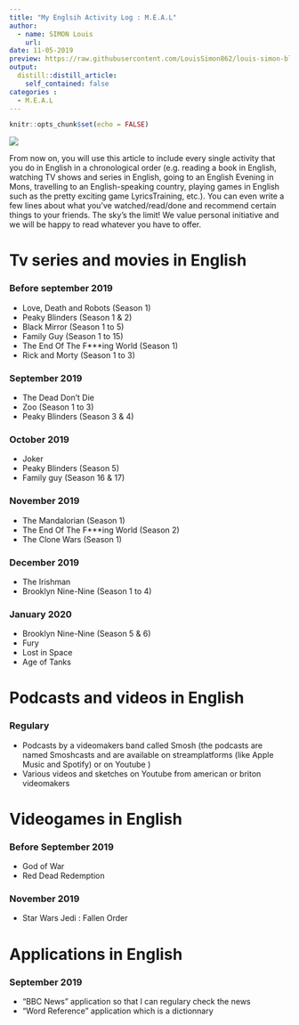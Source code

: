 ```yaml
---
title: "My Englsih Activity Log : M.E.A.L"
author:
  - name: SIMON Louis
    url: 
date: 11-05-2019
preview: https://raw.githubusercontent.com/LouisSimon862/louis-simon-blog/master/Images/Image%20MEAL.PNG
output:
  distill::distill_article:
    self_contained: false
categories :
  - M.E.A.L
---
```


```r
knitr::opts_chunk$set(echo = FALSE)
```

![](https://raw.githubusercontent.com/LouisSimon862/louis-simon-blog/master/Images/Image%20MEAL.PNG)

  From now on, you will use this article to include every single activity that you do in English in a chronological order (e.g. reading a book in English, watching TV shows and series in English, going to an English Evening in Mons, travelling to an English-speaking country, playing games in English such as the pretty exciting game LyricsTraining, etc.). You can even write a few lines about what you’ve watched/read/done and recommend certain things to your friends. The sky’s the limit! We value personal initiative and we will be happy to read whatever you have to offer.

# Tv series and movies in English

### Before september 2019
* Love, Death and Robots (Season 1)
* Peaky Blinders (Season 1 & 2)
* Black Mirror (Season 1 to 5)
* Family Guy (Season 1 to 15)
* The End Of The F***ing World (Season 1)
* Rick and Morty (Season 1 to 3)

### September 2019
* The Dead Don't Die
* Zoo (Season 1 to 3)
* Peaky Blinders (Season 3 & 4)

### October 2019
* Joker
* Peaky Blinders (Season 5)
* Family guy (Season 16 & 17)

### November 2019
* The Mandalorian (Season 1)
* The End Of The F***ing World (Season 2)
* The Clone Wars (Season 1)

### December 2019
* The Irishman
* Brooklyn Nine-Nine (Season 1 to 4)

### January 2020
* Brooklyn Nine-Nine (Season 5 & 6)
* Fury
* Lost in Space
* Age of Tanks

# Podcasts and videos in English

### Regulary
* Podcasts by a videomakers band called Smosh (the podcasts are named Smoshcasts and are available on streamplatforms (like Apple Music and Spotify) or on Youtube )
* Various videos and sketches on Youtube from american or briton videomakers

# Videogames in English

### Before September 2019
* God of War
* Red Dead Redemption

### November 2019
* Star Wars Jedi : Fallen Order

# Applications in English

### September 2019
* "BBC News" application so that I can regulary check the news
* "Word Reference" application which is a dictionnary
